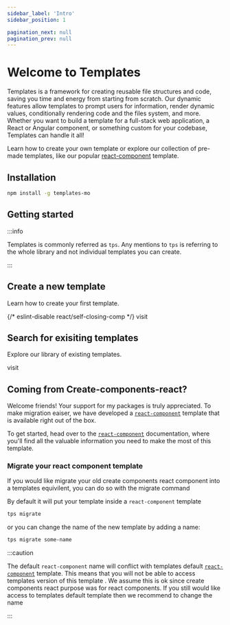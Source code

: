 ```yaml
---
sidebar_label: 'Intro'
sidebar_position: 1

pagination_next: null
pagination_prev: null
---
```



# Welcome to Templates

Templates is a framework for creating reusable file structures and code, saving
you time and energy from starting from scratch. Our dynamic features allow
templates to prompt users for information, render dynamic values, conditionally
rendering code and the files system, and more. Whether you want to build a
template for a full-stack web application, a React or Angular component, or
something custom for your codebase, Templates can handle it all!

Learn how to create your own template or explore our collection of pre-made
templates, like our popular [react-component](./templates/react-component.mdx)
template.

## Installation

```bash
npm install -g templates-mo
```

## Getting started

:::info

Templates is commonly referred as `tps`. Any mentions to `tps` is referring to
the whole library and not individual templates you can create.

:::

<div className={styles.templateOptions}>
  <div className={styles.templateOption}>

## Create a new template

Learn how to create your first template.

<div>
    {/* eslint-disable react/self-closing-comp */}
  <Link className={styles.btn} to="./create-new-template/">
    visit
  </Link>
</div>
</div>

<div className={styles.templateOption}>

## Search for exisiting templates

Explore our library of existing templates.

<div>
    <Link className={styles.btn} to="./templates/">
        visit
    </Link>
</div>

</div>

</div>

## Coming from Create-components-react?

Welcome friends! Your support for my packages is truly appreciated. To make
migration eaiser, we have developed a
[`react-component`](./templates/react-component) template that is available
right out of the box.

To get started, head over to the
[`react-component`](./templates/react-component) documentation, where you'll
find all the valuable information you need to make the most of this template.

### Migrate your react component template

If you would like migrate your old create components react component into a
templates equivilent, you can do so with the migrate command

By default it will put your template inside a `react-component` template

```bash
tps migrate
```

or you can change the name of the new template by adding a name:

```bash
tps migrate some-name
```

:::caution

The default `react-component` name will conflict with templates default
[`react-component`](./templates/react-component) template. This means that you
will not be able to access templates version of this template . We assume this
is ok since create components react purpose was for react components. If you
still would like access to templates default template then we recommend to
change the name

:::
